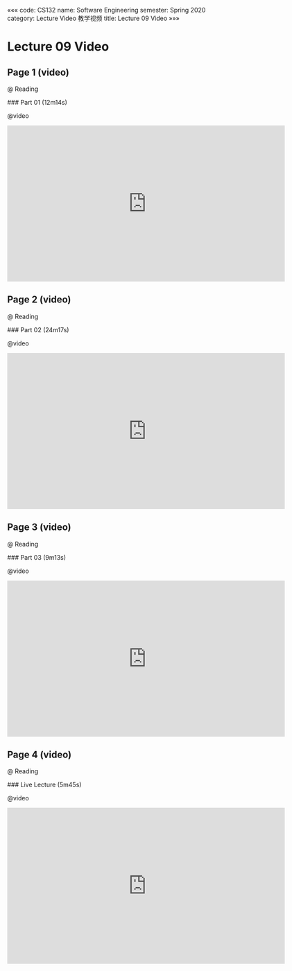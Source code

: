 «««
code: CS132
name: Software Engineering
semester: Spring 2020
category: Lecture Video 教学视频
title: Lecture 09 Video
»»»

# Lecture 09 Video

## Page 1 (video)

@ Reading

<div class="markdown-body">
### Part 01 (12m14s)
</div>

@video

<iframe src="https://watchsb.com/e/inlawn622wza.html" frameborder=0 marginwidth=0 marginheight=0 scrolling=no width=640 height=360 allowfullscreen></iframe>


## Page 2 (video)

@ Reading

<div class="markdown-body">
### Part 02 (24m17s)
</div>

@video

<iframe src="https://watchsb.com/e/8237qb6k7c6n.html" frameborder=0 marginwidth=0 marginheight=0 scrolling=no width=640 height=360 allowfullscreen></iframe>


## Page 3 (video)

@ Reading

<div class="markdown-body">
### Part 03 (9m13s)
</div>

@video

<iframe src="https://watchsb.com/e/h3msfd7hiatk.html" frameborder=0 marginwidth=0 marginheight=0 scrolling=no width=640 height=360 allowfullscreen></iframe>


## Page 4 (video)

@ Reading

<div class="markdown-body">
### Live Lecture (5m45s)
</div>

@video

<iframe src="https://watchsb.com/e/13uxr7ing416.html" frameborder=0 marginwidth=0 marginheight=0 scrolling=no width=640 height=360 allowfullscreen></iframe>


